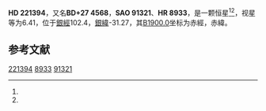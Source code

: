 {{Starbox begin
| name = HD 221394
}}
{{Starbox observe
| epoch = [[J2000.0|J2000.0]]
| constell = {{星座名待查}}<ref name=SIMBAD>{{cite web
 | url=http://simbad.u-strasbg.fr/simbad/sim-id?Ident=HR+8933
 | title =Pulsating variable Star
 | publisher=Centre de Données astronomiques de Strasbourg
 | work=SIMBAD
 | accessdate=2012-07-13}}</ref><ref name=DATA>{{cite web
 | url=http://vizier.u-strasbg.fr/viz-bin/VizieR-5?-out.add=.&-source=5050&-corr=PK=HR&-out.max=9999&HR=8933
 | title=VizieR Detailed Page
 | accessdate=2012-07-13
 | archive-date=2019-02-16
 | archive-url=https://web.archive.org/web/20190216103049/http://vizier.u-strasbg.fr/viz-bin/VizieR-5?-out.add=.&-source=5050&-corr=PK=HR&-out.max=9999&HR=8933
 | dead-url=no
 }}</ref>
| 星官 = 
| ra = {{RA|23|31|43.1}}<ref name=SIMBAD /><ref name=DATA />
| dec = {{DEC|+28|24|13}}<ref name=SIMBAD /><ref name=DATA />
| appmag_v = 6.41<ref name=SIMBAD /><ref name=DATA />
}}
{{Starbox character
| class = A1pSrCr:Eu:<ref name=SIMBAD /><ref name=DATA />
| b-v = 0.01<ref name=SIMBAD /><ref name=DATA />
| u-b = 0.03<ref name=SIMBAD /><ref name=DATA />
| r-i = <ref name=SIMBAD /><ref name=DATA />
| variable = 
}}
{{Starbox astrometry
| radial_v = 0.03
| prop_mo_ra = -6
| parallax = 
| p_error = 
}}
{{Starbox catalog
| names =BD+27 4568，[[SAO星表|SAO]] 91321，[[HD星表|HD]] 221394，[[HR星表|HR]] 8933}}
{{Starbox reference |Simbad=HR+8933}}
{{Starbox end}}

'''HD 221394'''，又名'''BD+27 4568'''，'''SAO 91321'''、'''HR 8933'''，是一颗恒星<ref name=SIMBAD /><ref name=DATA />，视星等为6.41，位于[[銀道座標系|銀經]]102.4，[[銀道座標系|銀緯]]-31.27，其[[B1900.0|B1900.0]]坐标为赤經{{RA|23|26|45.4}}，赤緯{{DEC|+27|-31.27|8}}。

== 参考文献 ==
{{reflist}}

{{star-stub}}

[[Category:HD和HDE天體|221394]]
[[Category:HR天體|8933]]
[[Category:SAO天體|91321]]